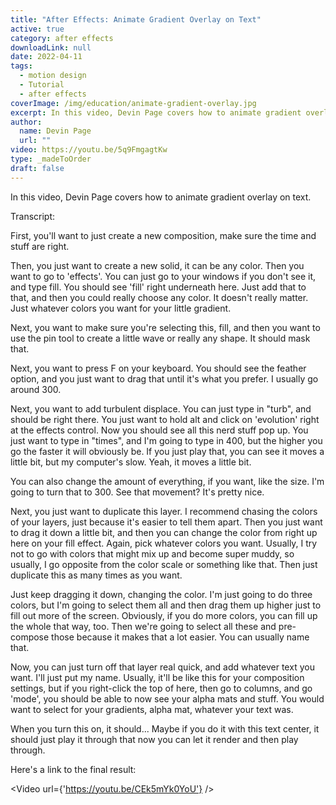 ```yaml
---
title: "After Effects: Animate Gradient Overlay on Text"
active: true
category: after effects
downloadLink: null
date: 2022-04-11
tags:
  - motion design
  - Tutorial
  - after effects
coverImage: /img/education/animate-gradient-overlay.jpg
excerpt: In this video, Devin Page covers how to animate gradient overlay on text.
author:
  name: Devin Page
  url: ""
video: https://youtu.be/5q9FmgagtKw
type: _madeToOrder
draft: false
---
```


In this video, Devin Page covers how to animate gradient overlay on text.

Transcript:

First, you'll want to just create a new composition, make sure the time and stuff are right.

Then, you just want to create a new solid, it can be any color. Then you want to go to 'effects'. You can just go to your windows if you don't see it, and type fill. You should see 'fill' right underneath here. Just add that to that, and then you could really choose any color. It doesn't really matter. Just whatever colors you want for your little gradient.

Next, you want to make sure you're selecting this, fill, and then you want to use the pin tool to create a little wave or really any shape. It should mask that.

Next, you want to press F on your keyboard. You should see the feather option, and you just want to drag that until it's what you prefer. I usually go around 300.

Next, you want to add turbulent displace. You can just type in "turb", and should be right there. You just want to hold alt and click on 'evolution' right at the effects control. Now you should see all this nerd stuff pop up. You just want to type in "times", and I'm going to type in 400, but the higher you go the faster it will obviously be. If you just play that, you can see it moves a little bit, but my computer's slow. Yeah, it moves a little bit.

You can also change the amount of everything, if you want, like the size. I'm going to turn that to 300. See that movement? It's pretty nice.

Next, you just want to duplicate this layer. I recommend chasing the colors of your layers, just because it's easier to tell them apart. Then you just want to drag it down a little bit, and then you can change the color from right up here on your fill effect. Again, pick whatever colors you want. Usually, I try not to go with colors that might mix up and become super muddy, so usually, I go opposite from the color scale or something like that. Then just duplicate this as many times as you want.

Just keep dragging it down, changing the color. I'm just going to do three colors, but I'm going to select them all and then drag them up higher just to fill out more of the screen. Obviously, if you do more colors, you can fill up the whole that way, too. Then we're going to select all these and pre-compose those because it makes that a lot easier. You can usually name that.

Now, you can just turn off that layer real quick, and add whatever text you want. I'll just put my name. Usually, it'll be like this for your composition settings, but if you right-click the top of here, then go to columns, and go 'mode', you should be able to now see your alpha mats and stuff. You would want to select for your gradients, alpha mat, whatever your text was.

When you turn this on, it should... Maybe if you do it with this text center, it should just play it through that now you can let it render and then play through.

Here's a link to the final result:

<Video url={'https://youtu.be/CEk5mYk0YoU'} />
